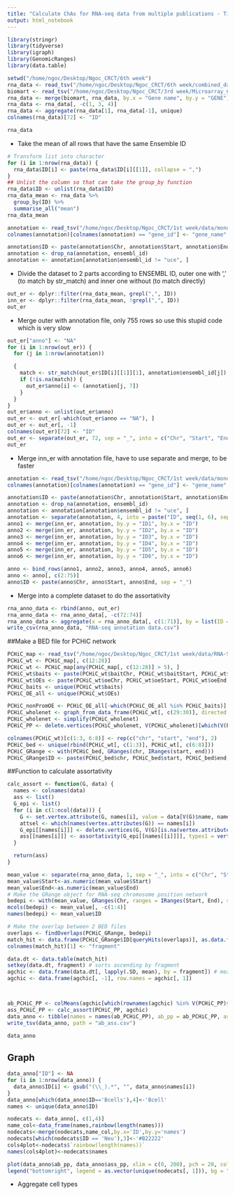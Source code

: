 ```yaml
---
title: "Calculate ChAs for RNA-seq data from multiple publications - Ting's to evaluate BLUEPRINT data"
output: html_notebook
---
```


```r
library(stringr)
library(tidyverse)
library(igraph)
library(GenomicRanges)
library(data.table)
```

```r
setwd("/home/ngoc/Desktop/Ngoc_CRCT/6th week")
rna_data <- read_tsv("/home/ngoc/Desktop/Ngoc_CRCT/6th week/combined_dataset_tpm.txt")
biomart <- read_tsv("/home/ngoc/Desktop/Ngoc_CRCT/3rd week/Microarray_CLL_NLC/mart_export.txt")
rna_data <- merge(biomart, rna_data, by.x = "Gene name", by.y = "GENE")
rna_data <- rna_data[, -c(1, 3, 4)]
rna_data <- aggregate(rna_data[1], rna_data[-1], unique)
colnames(rna_data)[72] <- "ID"

rna_data
```

- Take the mean of all rows that have the same Ensemble ID

```r
# Transform list into character
for (i in 1:nrow(rna_data)) {
  rna_data$ID[i] <- paste(rna_data$ID[i][[1]], collapse = ",")
}
## Unlist the column so that can take the group_by function
rna_data$ID <- unlist(rna_data$ID)
rna_data_mean <- rna_data %>%
  group_by(ID) %>%
  summarise_all("mean")
rna_data_mean
```


```r
annotation <- read_tsv("/home/ngoc/Desktop/Ngoc_CRCT/1st week/data/monocyte/HindIII_annotation_ens37.txt", col_types = cols(Chr = col_character()))
colnames(annotation)[colnames(annotation) == "gene_id"] <- "gene_name"

annotation$ID <- paste(annotation$Chr, annotation$Start, annotation$End, sep = "_")
annotation <- drop_na(annotation, ensembl_id)
annotation <- annotation[annotation$ensembl_id != "uce", ]
```

- Divide the dataset to 2 parts according to ENSEMBL ID, outer one with ',' (to match by str_match) and inner one without (to match directly)

```r
out_er <- dplyr::filter(rna_data_mean, grepl(",", ID))
inn_er <- dplyr::filter(rna_data_mean, !grepl(",", ID))
out_er
```
- Merge outer with annotation file, only 755 rows so use this stupid code which is very slow
```r
out_er["anno"] <- "NA"
for (i in 1:nrow(out_er)) {
  for (j in 1:nrow(annotation))

  {
    match <- str_match(out_er$ID[i][[1]][1], annotation$ensembl_id[j])
    if (!is.na(match)) {
      out_er$anno[i] <- (annotation[j, 7])
    }
  }
}
out_er$anno <- unlist(out_er$anno)
out_er <- out_er[-which(out_er$anno == "NA"), ]
out_er <- out_er[, -1]
colnames(out_er)[72] <- "ID"
out_er <- separate(out_er, 72, sep = "_", into = c("Chr", "Start", "End"), remove = FALSE)
out_er
```
- Merge inn_er with annotation file, have to use separate and merge, to be faster
```r
annotation <- read_tsv("/home/ngoc/Desktop/Ngoc_CRCT/1st week/data/monocyte/HindIII_annotation_ens37.txt", col_types = cols(Chr = col_character()))
colnames(annotation)[colnames(annotation) == "gene_id"] <- "gene_name"

annotation$ID <- paste(annotation$Chr, annotation$Start, annotation$End, sep = "_")
annotation <- drop_na(annotation, ensembl_id)
annotation <- annotation[annotation$ensembl_id != "uce", ]
annotation <- separate(annotation, 4, into = paste("ID", seq(1, 6), sep = ""))
anno1 <- merge(inn_er, annotation, by.y = "ID1", by.x = "ID")
anno2 <- merge(inn_er, annotation, by.y = "ID2", by.x = "ID")
anno3 <- merge(inn_er, annotation, by.y = "ID3", by.x = "ID")
anno4 <- merge(inn_er, annotation, by.y = "ID4", by.x = "ID")
anno5 <- merge(inn_er, annotation, by.y = "ID5", by.x = "ID")
anno6 <- merge(inn_er, annotation, by.y = "ID6", by.x = "ID")

anno <- bind_rows(anno1, anno2, anno3, anno4, anno5, anno6)
anno <- anno[, c(2:75)]
anno$ID <- paste(anno$Chr, anno$Start, anno$End, sep = "_")
```
- Merge into a complete dataset to do the assortativity
```r
rna_anno_data <- rbind(anno, out_er)
rna_anno_data <- rna_anno_data[, -c(72:74)]
rna_anno_data <- aggregate(x = rna_anno_data[, c(1:71)], by = list(ID = rna_anno_data$ID), FUN = "mean", na.rm = T)
write_csv(rna_anno_data, "RNA-seq annotation data.csv")
```


##Make a BED file for PCHiC network
```r
PCHiC_map <- read_tsv("/home/ngoc/Desktop/Ngoc_CRCT/1st week/data/RNA-Seq/PCHiCJavierreCell2016_merged_samples_12Apr2015_full.txt", skip = 5, col_types = cols(oeChr = col_character(), baitChr = col_character()))
PCHiC_wt <- PCHiC_map[, c(12:28)]
PCHiC_wt <- PCHiC_map[any(PCHiC_map[, c(12:28)] > 5), ]
PCHiC_wt$baits <- paste(PCHiC_wt$baitChr, PCHiC_wt$baitStart, PCHiC_wt$baitEnd, sep = "_")
PCHiC_wt$OEs <- paste(PCHiC_wt$oeChr, PCHiC_wt$oeStart, PCHiC_wt$oeEnd, sep = "_")
PCHiC_baits <- unique(PCHiC_wt$baits)
PCHiC_OE_all <- unique(PCHiC_wt$OEs)

PCHiC_nonPromOE <- PCHiC_OE_all[-which(PCHiC_OE_all %in% PCHiC_baits)]
PCHiC_wholenet <- graph_from_data_frame(PCHiC_wt[, c(29:30)], directed = FALSE)
PCHiC_wholenet <- simplify(PCHiC_wholenet)
PCHiC_PP <- delete.vertices(PCHiC_wholenet, V(PCHiC_wholenet)[which(V(PCHiC_wholenet)$name %in% PCHiC_nonPromOE)])

colnames(PCHiC_wt)[c(1:3, 6:8)] <- rep(c("chr", "start", "end"), 2)
PCHiC_bed <- unique(rbind(PCHiC_wt[, c(1:3)], PCHiC_wt[, c(6:8)]))
PCHiC_GRange <- with(PCHiC_bed, GRanges(chr, IRanges(start, end)))
PCHiC_GRange$ID <- paste(PCHiC_bed$chr, PCHiC_bed$start, PCHiC_bed$end, sep = "_")
```

##Function to calculate assortativity

```r
calc_assort <- function(G, data) {
  names <- colnames(data)
  ass <- list()
  G_epi <- list()
  for (i in c(1:ncol(data))) {
    G <- set.vertex.attribute(G, names[i], value = data[V(G)$name, names[i]])
    attsel <- which(names(vertex.attributes(G)) == names[i])
    G_epi[[names[i]]] <- delete.vertices(G, V(G)[is.na(vertex.attributes(G)[[attsel]])])
    ass[[names[i]]] <- assortativity(G_epi[[names[[i]]]], types1 = vertex.attributes(G_epi[[names[i]]])[[attsel]], directed = F)
  }

  return(ass)
}
```

```r
mean_value <- separate(rna_anno_data, 1, sep = "_", into = c("Chr", "Start", "End"), remove = FALSE)
mean_value$Start<-as.numeric(mean_value$Start)
mean_value$End<-as.numeric(mean_value$End)
# Make the GRange object for RNA-seq chromosome position network
bedepi <- with(mean_value, GRanges(Chr, ranges = IRanges(Start, End), strand = Rle(strand(rep("*", nrow(mean_value))))))
mcols(bedepi) <- mean_value[, -c(1:4)]
names(bedepi) <- mean_value$ID

# Make the overlap between 2 BED files
overlaps <- findOverlaps(PCHiC_GRange, bedepi)
match_hit <- data.frame(PCHiC_GRange$ID[queryHits(overlaps)], as.data.frame(mcols(bedepi)[subjectHits(overlaps), ]), stringsAsFactors = T)
colnames(match_hit)[1] <- "fragment"

data.dt <- data.table(match_hit)
setkey(data.dt, fragment) # sorts ascending by fragment
agchic <- data.frame(data.dt[, lapply(.SD, mean), by = fragment]) # mean of ChIP-seq features by fragment
agchic <- data.frame(agchic[, -1], row.names = agchic[, 1])



ab_PCHiC_PP <- colMeans(agchic[which(rownames(agchic) %in% V(PCHiC_PP)$name), ])
ass_PCHiC_PP <- calc_assort(PCHiC_PP, agchic)
data_anno <- tibble(names = names(ab_PCHiC_PP), ab_pp = ab_PCHiC_PP, ass_pp = unlist(ass_PCHiC_PP))
write_tsv(data_anno, path = "ab_ass.csv")
```


```r
data_anno
```
## Graph
```r

data_anno["ID"] <- NA
for (i in 1:nrow(data_anno)) {
  data_anno$ID[i] <- gsub("(\\_).*", "", data_anno$names[i])
}
data_anno[which(data_anno$ID=='Bcells'),4]<-'Bcell'
names <- unique(data_anno$ID)

nodecats <- data_anno[, c(1,4)]
name_col<-data_frame(names,rainbow(length(names)))
nodecats<-merge(nodecats,name_col,by.x='ID',by.y='names')
nodecats[which(nodecats$ID == 'Neu'),3]<-'#B22222'
cols4plot<-nodecats$`rainbow(length(names))`
names(cols4plot)<-nodecats$names
```

```r
plot(data_anno$ab_pp, data_anno$ass_pp, xlim = c(0, 200), pch = 20, col = cols4plot, main = "PCHi-C P-P network", xlab = "Abundance", ylab = "ChAs")
legend("bottomright", legend = as.vector(unique(nodecats[, 1])), bg = "white", pch = 20, col = unique(cols4plot), cex = 0.75)
```
- Aggregate cell types
```r

```


